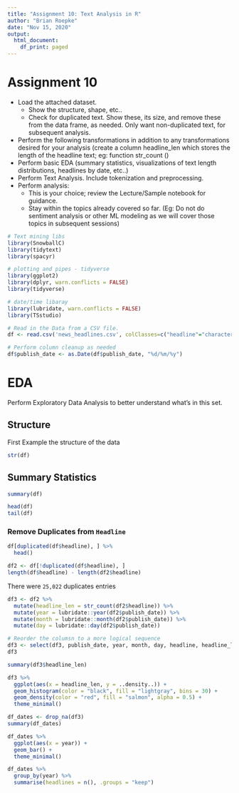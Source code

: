 ```yaml
---
title: "Assignment 10: Text Analysis in R"
author: "Brian Roepke"
date: "Nov 15, 2020"
output:
  html_document:
    df_print: paged
---
```

# Assignment 10

 * Load the attached dataset. 
   * Show the structure, shape, etc..
   * Check for duplicated text. Show these, its size, and remove these from the data frame, as needed. Only want non-duplicated text, for subsequent analysis.
 * Perform the following transformations in addition to any transformations desired for your analysis (create a column headline_len which stores the length of the headline text; eg: function str_count ()
 * Perform basic EDA (summary statistics, visualizations of text length distributions, headlines by date, etc..)
 * Perform Text Analysis. 
 Include tokenization and preprocessing. 
 * Perform analysis: 
   * This is your choice; review the Lecture/Sample notebook for guidance. 
   * Stay within the topics already covered so far. (Eg: Do not do sentiment analysis  or other ML modeling as we will cover those topics in subsequent sessions)

```r
# Text mining libs
library(SnowballC)
library(tidytext)
library(spacyr)

# plotting and pipes - tidyverse
library(ggplot2)
library(dplyr, warn.conflicts = FALSE)
library(tidyverse)

# date/time libaray
library(lubridate, warn.conflicts = FALSE)
library(TSstudio)
```

```r
# Read in the Data from a CSV file.
df <- read.csv('news_headlines.csv', colClasses=c("headline"="character"))
```

```r
# Perform column cleanup as needed
df$publish_date <- as.Date(df$publish_date, "%d/%m/%y")
```

# EDA
Perform Exploratory Data Analysis to better understand what's in this set. 

## Structure
First Example the structure of the data

```r
str(df)
```

## Summary Statistics

```r
summary(df)
```

```r
head(df)
tail(df)
```

### Remove Duplicates from `Headline`

```r
df[duplicated(df$headline), ] %>%
  head()
```


```r
df2 <- df[!duplicated(df$headline), ]
length(df$headline) - length(df2$headline)
```

There were `25,022` duplicates entries



```r
df3 <- df2 %>%
  mutate(headline_len = str_count(df2$headline)) %>%
  mutate(year = lubridate::year(df2$publish_date)) %>%
  mutate(month = lubridate::month(df2$publish_date)) %>%
  mutate(day = lubridate::day(df2$publish_date))
```

```r
# Reorder the columsn to a more logical sequence
df3 <- select(df3, publish_date, year, month, day, headline, headline_len)
df3
```


```r
summary(df3$headline_len)
```

```r
df3 %>%
  ggplot(aes(x = headline_len, y = ..density..)) +
  geom_histogram(color = "black", fill = "lightgray", bins = 30) + 
  geom_density(color = "red", fill = "salmon", alpha = 0.5) +
  theme_minimal()
```

```r
df_dates <- drop_na(df3)
summary(df_dates)
```



```r
df_dates %>%
  ggplot(aes(x = year)) + 
  geom_bar() + 
  theme_minimal()
```

```r
df_dates %>%
  group_by(year) %>%
  summarise(headlines = n(), .groups = "keep") 
```









